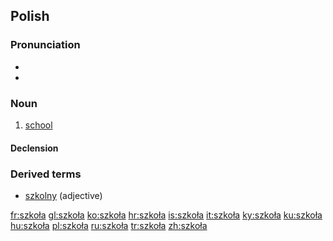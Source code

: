 ==Polish==

===Pronunciation===
*{{audio|Pl-szkoła.ogg|audio}}
* {{IPA|[ˈʂkɔwa]}}

===Noun===
{{infl|pl|noun|g=f}}

# [[school]]

====Declension====
{{pl-decl-noun
|szkoła|szkoły
|szkoły|szkół
|szkole|szkołom
|szkołę|szkoły
|szkołą|szkołami
|szkole|szkołach
|szkoło|szkoły
}}

===Derived terms===
* [[szkolny]] (adjective)

[[fr:szkoła]]
[[gl:szkoła]]
[[ko:szkoła]]
[[hr:szkoła]]
[[is:szkoła]]
[[it:szkoła]]
[[ky:szkoła]]
[[ku:szkoła]]
[[hu:szkoła]]
[[pl:szkoła]]
[[ru:szkoła]]
[[tr:szkoła]]
[[zh:szkoła]]